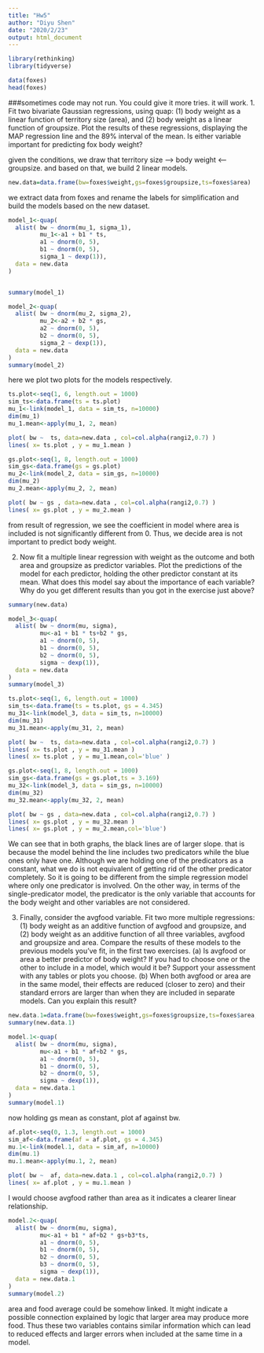 ```yaml
---
title: "Hw5"
author: "Diyu Shen"
date: "2020/2/23"
output: html_document
---
```


```r
library(rethinking)
library(tidyverse)
```
```r
data(foxes)
head(foxes)
```
###sometimes code may not run. You could give it more tries. it will work.
1. Fit two bivariate Gaussian regressions, using quap: (1) body weight as a linear function of territory size (area), and (2) body weight as a linear function of groupsize. Plot the results of these regressions, displaying the MAP regression line and the 89% interval of the mean. Is either variable important for predicting fox body weight?

given the conditions, we draw that territory size --> body weight <-- groupsize. and based on that, we build 2 linear models.
```r
new.data=data.frame(bw=foxes$weight,gs=foxes$groupsize,ts=foxes$area)
```
we extract data from foxes and rename the labels for simplification and build the models based on the new dataset.
```r
model_1<-quap(
  alist( bw ~ dnorm(mu_1, sigma_1),
         mu_1<-a1 + b1 * ts,
         a1 ~ dnorm(0, 5), 
         b1 ~ dnorm(0, 5), 
         sigma_1 ~ dexp(1)), 
  data = new.data
)


summary(model_1)

```
```r
model_2<-quap(
  alist( bw ~ dnorm(mu_2, sigma_2),
         mu_2<-a2 + b2 * gs,
         a2 ~ dnorm(0, 5), 
         b2 ~ dnorm(0, 5), 
         sigma_2 ~ dexp(1)), 
  data = new.data
)
summary(model_2)
```

here we plot two plots for the models respectively.
```r
ts.plot<-seq(1, 6, length.out = 1000)
sim_ts<-data.frame(ts = ts.plot)
mu_1<-link(model_1, data = sim_ts, n=10000)
dim(mu_1)
mu_1.mean<-apply(mu_1, 2, mean)
```

```r

plot( bw ~  ts, data=new.data , col=col.alpha(rangi2,0.7) )
lines( x= ts.plot , y = mu_1.mean )
```
```r
gs.plot<-seq(1, 8, length.out = 1000)
sim_gs<-data.frame(gs = gs.plot)
mu_2<-link(model_2, data = sim_gs, n=10000)
dim(mu_2)
mu_2.mean<-apply(mu_2, 2, mean)
```
```r
plot( bw ~ gs , data=new.data , col=col.alpha(rangi2,0.7) )
lines( x= gs.plot , y = mu_2.mean )
```
from result of regression, we see the coefficient in model where area is included is not significantly different from 0. Thus, we decide area is not important to predict body weight.



2. Now fit a multiple linear regression with weight as the outcome and both area and groupsize as predictor variables. Plot the predictions of the model for each predictor, holding the other predictor constant at its mean. What does this model say about the importance of each variable? Why do you get different results than you got in the exercise just above?
```r
summary(new.data)
```

```r
model_3<-quap(
  alist( bw ~ dnorm(mu, sigma),
         mu<-a1 + b1 * ts+b2 * gs,
         a1 ~ dnorm(0, 5), 
         b1 ~ dnorm(0, 5),
         b2 ~ dnorm(0, 5),
         sigma ~ dexp(1)), 
  data = new.data
)
summary(model_3)
```
```r
ts.plot<-seq(1, 6, length.out = 1000)
sim_ts<-data.frame(ts = ts.plot, gs = 4.345)
mu_31<-link(model_3, data = sim_ts, n=10000)
dim(mu_31)
mu_31.mean<-apply(mu_31, 2, mean)
```

```r

plot( bw ~  ts, data=new.data , col=col.alpha(rangi2,0.7) )
lines( x= ts.plot , y = mu_31.mean )
lines( x= ts.plot , y = mu_1.mean,col='blue' )
```
```r
gs.plot<-seq(1, 8, length.out = 1000)
sim_gs<-data.frame(gs = gs.plot,ts = 3.169)
mu_32<-link(model_3, data = sim_gs, n=10000)
dim(mu_32)
mu_32.mean<-apply(mu_32, 2, mean)
```
```r
plot( bw ~ gs , data=new.data , col=col.alpha(rangi2,0.7) )
lines( x= gs.plot , y = mu_32.mean )
lines( x= gs.plot , y = mu_2.mean,col='blue')
```
We can see that in both graphs, the black lines are of larger slope. that is because the model behind the line includes two predicators while the blue ones only have one. Although we are holding one of the predicators as a constant, what we do is not equivalent of getting rid of the other predicator completely. So it is going to be different from the simple regression model where only one predicator is involved. On the other way, in terms of the single-predicator model, the predicator is the only variable that accounts for the body weight and other variables are not considered.


3. Finally, consider the avgfood variable. Fit two more multiple regressions: (1) body weight as an additive function of avgfood and groupsize, and (2) body weight as an additive function of all three variables, avgfood and groupsize and area. Compare the results of these models to the previous models you’ve fit, in the first two exercises. (a) Is avgfood or area a better predictor of body weight? If you had to choose one or the other to include in a model, which would it be? Support your assessment with any tables or plots you choose. (b) When both avgfood or area are in the same model, their effects are reduced (closer to zero) and their standard errors are larger than when they are included in separate models. Can you explain this result?
```r
new.data.1=data.frame(bw=foxes$weight,gs=foxes$groupsize,ts=foxes$area,af=foxes$avgfood)
summary(new.data.1)
```

```r
model.1<-quap(
  alist( bw ~ dnorm(mu, sigma),
         mu<-a1 + b1 * af+b2 * gs,
         a1 ~ dnorm(0, 5), 
         b1 ~ dnorm(0, 5),
         b2 ~ dnorm(0, 5),
         sigma ~ dexp(1)), 
  data = new.data.1
)
summary(model.1)
```
now holding gs mean as constant, plot af against bw.
```r
af.plot<-seq(0, 1.3, length.out = 1000)
sim_af<-data.frame(af = af.plot, gs = 4.345)
mu.1<-link(model.1, data = sim_af, n=10000)
dim(mu.1)
mu.1.mean<-apply(mu.1, 2, mean)
```

```r

plot( bw ~  af, data=new.data.1 , col=col.alpha(rangi2,0.7) )
lines( x= af.plot , y = mu.1.mean )
```
I would choose avgfood rather than area as it indicates a clearer linear relationship.


```r
model.2<-quap(
  alist( bw ~ dnorm(mu, sigma),
         mu<-a1 + b1 * af+b2 * gs+b3*ts,
         a1 ~ dnorm(0, 5), 
         b1 ~ dnorm(0, 5),
         b2 ~ dnorm(0, 5),
         b3 ~ dnorm(0, 5),
         sigma ~ dexp(1)), 
  data = new.data.1
)
summary(model.2)
```
area and food average could be somehow linked. It might indicate a possible connection explained by logic that larger area may produce more food. Thus these two variables contains similar information which can lead to reduced effects and larger errors when included at the same time in a model.

